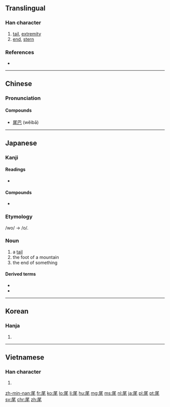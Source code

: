 ==Translingual==

===Han character===
{{Han char|rn=44|rad=尸|as=04|sn=7|four=7721<sub>4</sub>|canj=尸竹手山 (SHQU)|ids=⿸[[尸]][[毛]]}}

# [[tail]], [[extremity]]
# [[end]], [[stern]]

===References===
* {{Han ref|kx=0300.160|dkj=07650|dj=0596.120|hdz=20966.160|uh=5C3E|ud=23614|bh=A7C0|bd=42944}}

----

==Chinese==
{{zh-hanzi-box|[[尾]]}}

===Pronunciation===
{{zh-pron
|m=wěi
|c=mei5
|h=pfs=mî
|mn=bóe/bé
|mc=y
|oc=y
|ma=Zh-wei.ogg
|cat=n
}}

====Compounds====
* [[尾巴]] (wěibā)

----

==Japanese==

===Kanji===
{{ja-kanji|grade=c|rs=尸04}}

====Readings====
* {{ja-readings|goon=[[み]] (mi)|kanon=[[び]] (bi)|kun=[[お]] (o)}}

====Compounds====
* {{ja-r|尻尾|しっぽ|gloss=[[tail]]}}

===Etymology===
/wo/ → /o/.

===Noun===
{{ja-noun|お|hhira=を}}

# a [[tail]]
# the foot of a mountain
# the end of something

====Derived terms====
* {{ja-r|尾ろ|おろ}}
* {{ja-r|尻尾|しっぽ}}

----

==Korean==

===Hanja===
{{ko-hanja|hangeul=[[미]]|rv=mi|mr=mi}}

# {{defn|lang=ko|sort=尸04}}

----

==Vietnamese==

===Han character===
{{vi-hantu|[[vĩ]], [[vãi]], [[vả]], [[vã]], [[vải]], [[hoàn]]|rs=尸04}}

# {{defn|lang=vi|sort=尸04}}

[[zh-min-nan:尾]]
[[fr:尾]]
[[ko:尾]]
[[lo:尾]]
[[li:尾]]
[[hu:尾]]
[[mg:尾]]
[[ms:尾]]
[[nl:尾]]
[[ja:尾]]
[[pl:尾]]
[[pt:尾]]
[[sv:尾]]
[[chr:尾]]
[[zh:尾]]